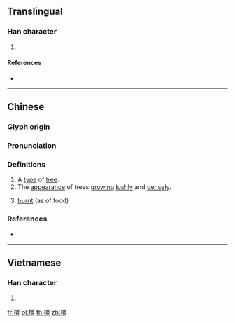 {{character info/new}}
==Translingual==

===Han character===
{{Han char|rn=75|rad=木|as=13|sn=17|four=|canj=DTWV|ids=⿰木農}}

# {{defn|Han|sort=木13}}

====References====
* {{Han ref|kx=0556.020|dkj=15634|hdz=21301.120|uh=6A82|ud=27266}}

----

==Chinese==
{{zh-forms}}

===Glyph origin===
{{Han etym}}

===Pronunciation===
{{zh-pron
|m=nóng
|c=nung4
|mc=y
|oc=y
|cat=n,a
}}

===Definitions===
{{zh-hanzi}}

# A [[type]] of [[tree]].
# The [[appearance]] of trees [[grow]]ing [[lushly]] and [[densely]].
# {{lb|zh|Cantonese}} [[burnt]] (as of food) {{rfv-sense|lang=zh}}

===References===
* {{R:twedu|C05474}}

----

==Vietnamese==

===Han character===
{{vi-readings|rs=木13| hanviet = nòng}}

# {{defn|lang=vi|sort=木13}}

[[fr:檂]]
[[pl:檂]]
[[th:檂]]
[[zh:檂]]